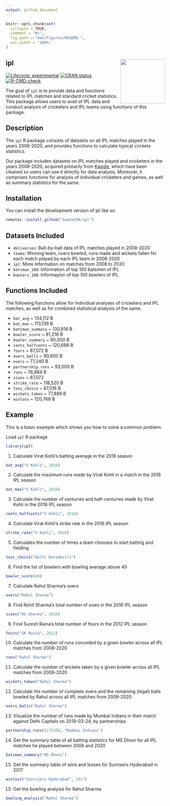 ```yaml
---
output: github_document
---
```


<!-- README.md is generated from README.Rmd. Please edit that file -->

```r
knitr::opts_chunk$set(
  collapse = TRUE,
  comment = "#>",
  fig.path = "man/figures/README-",
  out.width = "100%"
)
```

## ipl <img src="data-raw/sticker/hex_ipl.png" align="right" height=140/>

<!-- badges: start -->
[![Lifecycle: experimental](https://img.shields.io/badge/lifecycle-experimental-orange.svg)](https://lifecycle.r-lib.org/articles/stages.html#experimental)
[![CRAN status](https://www.r-pkg.org/badges/version/ipl)](https://CRAN.R-project.org/package=ipl)
[![R-CMD-check](https://github.com/Swaha294/ipl2/workflows/R-CMD-check/badge.svg)](https://github.com/Swaha294/ipl2/actions)
<!-- badges: end -->

The goal of `ipl` is to provide data and functions related to IPL matches and standard cricket statistics. This package allows users to avail of IPL data and conduct analysis of cricketers and IPL teams using functions of this package.


## Description

The `ipl` R package consists of datasets on all IPL matches played in the years 2008-2020, and provides functions to calculate typical crickets statistics. 

Our package includes datasets on IPL matches played and cricketers in the years 2008-2020, acquired primarily from [Kaggle](https://www.kaggle.com/), which have been cleaned so users can use it directly for data analysis. Moreover, it comprises functions for analysis of individual cricketers and games, as well as summary statistics for the same.


## Installation

You can install the development version of ipl like so:

``` r
remotes::install_github("Swaha294/ipl")
```


## Datasets Included

- `deliveries`: Ball-by-ball data of IPL matches played in 2008-2020 
- `teams`: Winning team, overs bowled, runs made and wickets fallen for each match played by each IPL team in 2008-2020
- `ipl`: More information on matches from 2008 to 2020
- `batsman_100`: Information of top 100 batsmen of IPL
- `bowlers_100`: Informayion of top 100 bowlers of IPL


## Functions Included

The following functions allow for individual analyses of cricketers and IPL matches, as well as for combined statistical analysis of the same.

- `bat_avg` \~ 134,112 B
- `bat_max` \~ 113,136 B
- `batsman_summary` \~ 130,616 B
- `bowler_score` \~ 81,216 B
- `bowler_summary` \~ 90,000 B
- `cents_halfcents` \~ 120,688 B
- `fours` \~ 87,072 B
- `overs_balls` \~ 90,600 B
- `overs` \~ 77,240 B
- `partnership_runs` \~ 93,000 B
- `runs` \~ 76,984 B
- `sixes` \~ 87,072 
- `strike_rate` \~ 118,520 B
- `toss_choice` \~ 87,016 B
- `wickets_taken` \~ 77,888 B
- `winloss` \~ 120,768 B


## Example

This is a basic example which shows you how to solve a common problem:

Load `ipl` R package
```r
library(ipl)
```

1. Calculate Virat Kohli's batting average in the 2016 season
```r
bat_avg("V Kohli", 2016)
```

2. Calculate the maximum runs made by Virat Kohli in a match in the 2016 IPL season
```r
bat_max("V Kohli", 2016)
```

3. Calculate the number of centuries and half-centuries made by Virat Kohli in the 2016 IPL season
```r
cents_halfcents("V Kohli", 2016)
```

4. Calculate Virat Kohli's strike rate in the 2016 IPL season
```r
strike_rate("V Kohli", 2016)
```

5. Calculates the number of times a team chooses to start batting and fielding
```r
toss_choice("Delhi Daredevils")
```

6. Find the list of bowlers with bowling average above 40
```r
bowler_score(40)
```

7. Calculate Rahul Sharma's overs
```r
overs("Rahul Sharma")
```

8. Find Rohit Sharma's total number of sixes in the 2016 IPL season
```r
sixes("RG Sharma", 2016)
```

9. Find Suresh Raina's total number of fours in the 2012 IPL season
```r
fours("SK Raina", 2012)
```

10. Calculate the number of runs conceded by a given bowler across all IPL 
matches from 2008-2020
```r
runs("Rahul Sharma")
```

11. Calculate the number of wickets taken by a given bowler across all IPL 
matches from 2008-2020
```r
wickets_taken("Rahul Sharma")
```

12. Calculate the number of complete overs and the remaining (legal) balls bowled 
by Rahul across all IPL matches from 2008-2020
```r
overs_balls("Rahul Sharma")
```

13. Visualize the number of runs made by Mumbai Indians in their match against
Delhi Capitals on 2019-03-24, by partnerships
```r
partnership_runs(1175358, "Mumbai Indians")
```

14. Get the summary table of all batting statistics for MS Dhoni for all IPL matches
he played between 2008 and 2020
```r
batsman_summary("MS Dhoni")
```

15. Get the summary table of wins and losses for Sunrisers Hyderabad in 2017
```r
winloss("Sunrisers Hyderabad", 2017)
```

15. Get the bowling analysis for Rahul Sharma
```r
bowling_analysis("Rahul Sharma")
```







